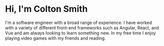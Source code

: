 # Hi, I'm Colton Smith

I'm a software engineer with a broad range of experience.
I have worked with a variety of different front-end frameworks
such as Angular, React, and Vue and am always looking to learn something new.
In my free time I enjoy playing video games with my friends and reading.
